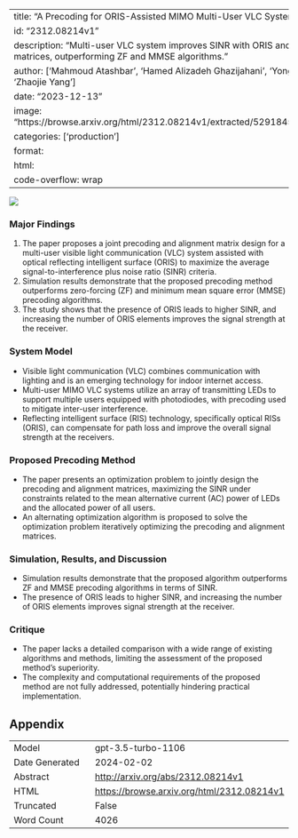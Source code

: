 
---
title: "A Precoding for ORIS-Assisted MIMO Multi-User VLC System"
id: "2312.08214v1"
description: "Multi-user VLC system improves SINR with ORIS and optimized precoding matrices, outperforming ZF and MMSE algorithms."
author: ['Mahmoud Atashbar', 'Hamed Alizadeh Ghazijahani', 'Yong Liang Guan', 'Zhaojie Yang']
date: "2023-12-13"
image: "https://browse.arxiv.org/html/2312.08214v1/extracted/5291845/system_model.png"
categories: ['production']
format:
  html:
    code-overflow: wrap
---

![](https://browse.arxiv.org/html/2312.08214v1/extracted/5291845/system_model.png)

### Major Findings

1. The paper proposes a joint precoding and alignment matrix design for a multi-user visible light communication (VLC) system assisted with optical reflecting intelligent surface (ORIS) to maximize the average signal-to-interference plus noise ratio (SINR) criteria.
2. Simulation results demonstrate that the proposed precoding method outperforms zero-forcing (ZF) and minimum mean square error (MMSE) precoding algorithms.
3. The study shows that the presence of ORIS leads to higher SINR, and increasing the number of ORIS elements improves the signal strength at the receiver.

### System Model
- Visible light communication (VLC) combines communication with lighting and is an emerging technology for indoor internet access.
- Multi-user MIMO VLC systems utilize an array of transmitting LEDs to support multiple users equipped with photodiodes, with precoding used to mitigate inter-user interference.
- Reflecting intelligent surface (RIS) technology, specifically optical RISs (ORIS), can compensate for path loss and improve the overall signal strength at the receivers.

### Proposed Precoding Method
- The paper presents an optimization problem to jointly design the precoding and alignment matrices, maximizing the SINR under constraints related to the mean alternative current (AC) power of LEDs and the allocated power of all users.
- An alternating optimization algorithm is proposed to solve the optimization problem iteratively optimizing the precoding and alignment matrices.

### Simulation, Results, and Discussion
- Simulation results demonstrate that the proposed algorithm outperforms ZF and MMSE precoding algorithms in terms of SINR.
- The presence of ORIS leads to higher SINR, and increasing the number of ORIS elements improves signal strength at the receiver.

### Critique
- The paper lacks a detailed comparison with a wide range of existing algorithms and methods, limiting the assessment of the proposed method's superiority.
- The complexity and computational requirements of the proposed method are not fully addressed, potentially hindering practical implementation.

## Appendix

|          |          |
|----------|----------|
| Model     | gpt-3.5-turbo-1106       |
| Date Generated     | 2024-02-02       |
| Abstract | [http://arxiv.org/abs/2312.08214v1](http://arxiv.org/abs/2312.08214v1)        |
| HTML     | [https://browse.arxiv.org/html/2312.08214v1](https://browse.arxiv.org/html/2312.08214v1)       |
| Truncated       | False       |
| Word Count       | 4026       |